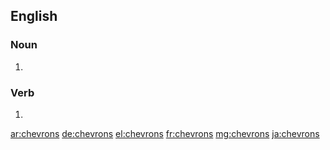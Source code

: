 ==English==

===Noun===
{{head|en|plural}}

# {{plural of|chevron|lang=en}}

===Verb===
{{head|en}}

# {{en-third-person singular of|chevron}}

[[ar:chevrons]]
[[de:chevrons]]
[[el:chevrons]]
[[fr:chevrons]]
[[mg:chevrons]]
[[ja:chevrons]]